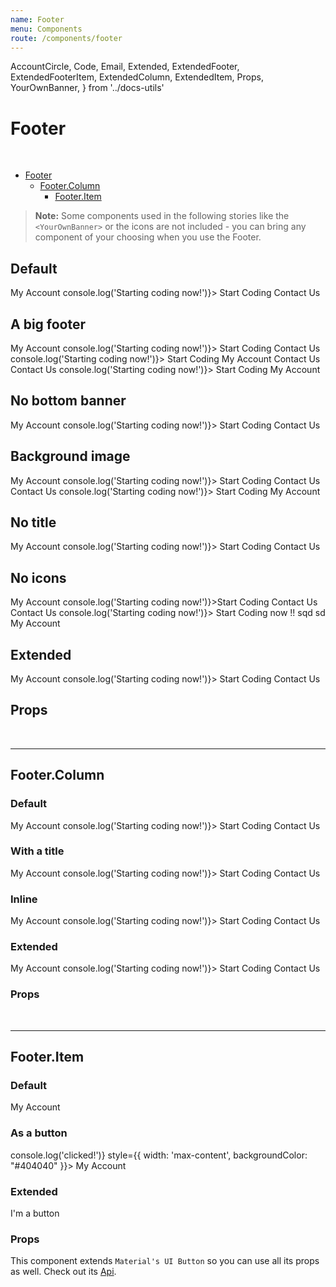 ```yaml
---
name: Footer
menu: Components
route: /components/footer
---
```


  AccountCircle,
  Code,
  Email,
  Extended,
  ExtendedFooter,
  ExtendedFooterItem,
  ExtendedColumn,
  ExtendedItem,
  Props,
  YourOwnBanner,
} from '../docs-utils'

# Footer

<br/>

- [Footer](#)
  - [Footer.Column](#footercolumn)
    - [Footer.Item](#footeritem)

> **Note:** Some components used in the following stories like the `<YourOwnBanner>` or the icons are not included - you
can bring any component of your choosing when you use the Footer.

## Default

<Playground>
  <Footer title="Awesome footer" bottomBanner={YourOwnBanner}>
    <Footer.Column isInline>
      <Footer.Item icon={AccountCircle} href="#">
        My Account
      </Footer.Item>
      <Footer.Item icon={Code} onClick={() => console.log('Starting coding now!')}>
        Start Coding
      </Footer.Item>
      <Footer.Item icon={Email} href="lelain-dot-alexandre-at-gmail-dot-com">
        Contact Us
      </Footer.Item>
    </Footer.Column>
  </Footer>
</Playground>

## A big footer

<Playground>
  <Footer title="Awesome footer" bottomBanner={YourOwnBanner}>
    <Footer.Column title="Awesome Column A">
      <Footer.Item icon={AccountCircle} href="#">
        My Account
      </Footer.Item>
      <Footer.Item icon={Code} onClick={() => console.log('Starting coding now!')}>
        Start Coding
      </Footer.Item>
      <Footer.Item icon={Email} href="lelain-dot-alexandre-at-gmail-dot-com">
        Contact Us
      </Footer.Item>
    </Footer.Column>
    <Footer.Column title="Awesome Column B">
      <Footer.Item icon={Code} onClick={() => console.log('Starting coding now!')}>
        Start Coding
      </Footer.Item>
      <Footer.Item icon={AccountCircle} href="#">
        My Account
      </Footer.Item>
      <Footer.Item icon={Email} href="lelain-dot-alexandre-at-gmail-dot-com">
        Contact Us
      </Footer.Item>
    </Footer.Column>
    <Footer.Column title="Awesome Column C">
      <Footer.Item icon={Email} href="lelain-dot-alexandre-at-gmail-dot-com">
        Contact Us
      </Footer.Item>
      <Footer.Item icon={Code} onClick={() => console.log('Starting coding now!')}>
        Start Coding
      </Footer.Item>
      <Footer.Item icon={AccountCircle} href="#">
        My Account
      </Footer.Item>
    </Footer.Column>
  </Footer>
</Playground>

## No bottom banner

<Playground>
  <Footer title="Awesome footer">
    <Footer.Column isInline>
      <Footer.Item icon={AccountCircle} href="#">
        My Account
      </Footer.Item>
      <Footer.Item icon={Code} onClick={() => console.log('Starting coding now!')}>
        Start Coding
      </Footer.Item>
      <Footer.Item icon={Email} href="lelain-dot-alexandre-at-gmail-dot-com">
        Contact Us
      </Footer.Item>
    </Footer.Column>
  </Footer>
</Playground>

## Background image

<Playground>
  <Footer
    title="Awesome footer"
    image={{ src: 'https://ak4.picdn.net/shutterstock/videos/3200194/thumb/9.jpg' }}
  >
    <Footer.Column>
      <Footer.Item icon={AccountCircle} href="#">
        My Account
      </Footer.Item>
      <Footer.Item icon={Code} onClick={() => console.log('Starting coding now!')}>
        Start Coding
      </Footer.Item>
      <Footer.Item icon={Email} href="lelain-dot-alexandre-at-gmail-dot-com">
        Contact Us
      </Footer.Item>
    </Footer.Column>
    <Footer.Column>
      <Footer.Item icon={Email} href="lelain-dot-alexandre-at-gmail-dot-com">
        Contact Us
      </Footer.Item>
      <Footer.Item icon={Code} onClick={() => console.log('Starting coding now!')}>
        Start Coding
      </Footer.Item>
      <Footer.Item icon={AccountCircle} href="#">
        My Account
      </Footer.Item>
    </Footer.Column>
  </Footer>
</Playground>

## No title

<Playground>
  <Footer>
    <Footer.Column isInline>
      <Footer.Item icon={AccountCircle} href="#">
        My Account
      </Footer.Item>
      <Footer.Item icon={Code} onClick={() => console.log('Starting coding now!')}>
        Start Coding
      </Footer.Item>
      <Footer.Item icon={Email} href="lelain-dot-alexandre-at-gmail-dot-com">
        Contact Us
      </Footer.Item>
    </Footer.Column>
  </Footer>
</Playground>

## No icons

<Playground>
  <Footer title="Awesome footer">
    <Footer.Column title="Awesome column A">
      <Footer.Item href="#">My Account</Footer.Item>
      <Footer.Item onClick={() => console.log('Starting coding now!')}>Start Coding</Footer.Item>
      <Footer.Item href="lelain-dot-alexandre-at-gmail-dot-com">Contact Us</Footer.Item>
    </Footer.Column>
    <Footer.Column title="Awesome column B">
      <Footer.Item href="lelain-dot-alexandre-at-gmail-dot-com">Contact Us</Footer.Item>
      <Footer.Item onClick={() => console.log('Starting coding now!')}>
        Start Coding now !! sqd sd
      </Footer.Item>
      <Footer.Item href="#">My Account</Footer.Item>
    </Footer.Column>
  </Footer>
</Playground>


## Extended

<Extended name="Footer">
  <ExtendedFooter>
    <ExtendedColumn isInline>
      <ExtendedItem icon={AccountCircle} href="#">
        My Account
      </ExtendedItem>
      <ExtendedItem icon={Code} onClick={() => console.log('Starting coding now!')}>
        Start Coding
      </ExtendedItem>
      <ExtendedItem icon={Email} href="lelain-dot-alexandre-at-gmail-dot-com">
        Contact Us
      </ExtendedItem>
    </ExtendedColumn>
  </ExtendedFooter>
</Extended>

## Props

<Props of={Footer} />

<br/>
<hr/>

## Footer.Column

### Default

<Playground>
  <Footer.Column style={{ width: 'max-content', backgroundColor: "#404040" }}>
    <Footer.Item icon={AccountCircle} href="#">
      My Account
    </Footer.Item>
    <Footer.Item icon={Code} onClick={() => console.log('Starting coding now!')}>
      Start Coding
    </Footer.Item>
    <Footer.Item icon={Email} href="lelain-dot-alexandre-at-gmail-dot-com">
      Contact Us
    </Footer.Item>
  </Footer.Column>
</Playground>

### With a title

<Playground>
  <Footer.Column title="Awesome title" style={{ width: 'max-content', backgroundColor: "#404040" }}>
    <Footer.Item icon={AccountCircle} href="#">
      My Account
    </Footer.Item>
    <Footer.Item icon={Code} onClick={() => console.log('Starting coding now!')}>
      Start Coding
    </Footer.Item>
    <Footer.Item icon={Email} href="lelain-dot-alexandre-at-gmail-dot-com">
      Contact Us
    </Footer.Item>
  </Footer.Column>
</Playground>


### Inline

<Playground>
  <Footer.Column title="Awesome title" isInline style={{ width: 'max-content', backgroundColor: "#404040" }}>
    <Footer.Item icon={AccountCircle} href="#">
      My Account
    </Footer.Item>
    <Footer.Item icon={Code} onClick={() => console.log('Starting coding now!')}>
      Start Coding
    </Footer.Item>
    <Footer.Item icon={Email} href="lelain-dot-alexandre-at-gmail-dot-com">
      Contact Us
    </Footer.Item>
  </Footer.Column>
</Playground>

### Extended

<Extended name="Footer.Column">
  <ExtendedColumn title="Awesome title" isInline>
    <Footer.Item icon={AccountCircle} href="#">
      My Account
    </Footer.Item>
    <Footer.Item icon={Code} onClick={() => console.log('Starting coding now!')}>
      Start Coding
    </Footer.Item>
    <Footer.Item icon={Email} href="lelain-dot-alexandre-at-gmail-dot-com">
      Contact Us
    </Footer.Item>
  </ExtendedColumn>
</Extended>

### Props

<Props of={Footer.Column} />

<br/>
<hr/>

## Footer.Item

### Default

<Playground>
  <Footer.Item icon={AccountCircle} href="#" style={{ width: 'max-content', backgroundColor: "#404040" }}>
    My Account
  </Footer.Item>
</Playground>

### As a button

<Playground>
  <Footer.Item icon={AccountCircle} onClick={() => console.log('clicked!')} style={{ width: 'max-content', backgroundColor: "#404040" }}>
    My Account
  </Footer.Item>
</Playground>

### Extended

<Extended name="Footer.Item">
  <ExtendedFooterItem icon={Email} href="#">
    I'm a button
  </ExtendedFooterItem>
</Extended>

### Props

This component extends `Material's UI Button` so you can use all its props as well. Check out its [Api](https://material-ui.com/api/button/).

<Props of={Footer.Item} />